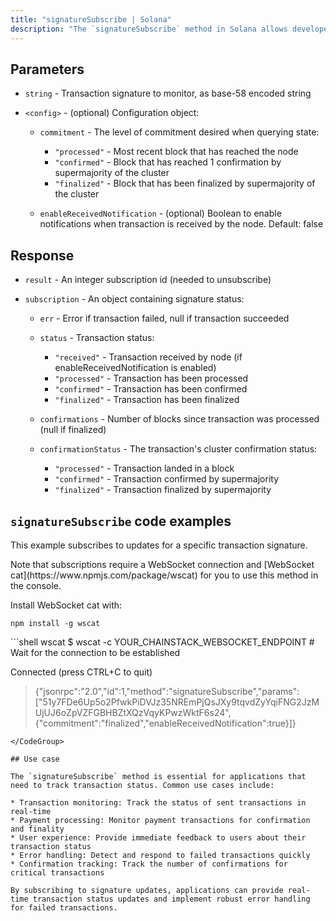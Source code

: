---
title: "signatureSubscribe | Solana"
description: "The `signatureSubscribe` method in Solana allows developers to receive real-time notifications about the status of a transaction signature. This subscription-based method provides updates when a transaction's status changes."
---

## Parameters

* `string` - Transaction signature to monitor, as base-58 encoded string

* `<config>` - (optional) Configuration object:

  * `commitment` - The level of commitment desired when querying state:

    * `"processed"` - Most recent block that has reached the node
    * `"confirmed"` - Block that has reached 1 confirmation by supermajority of the cluster
    * `"finalized"` - Block that has been finalized by supermajority of the cluster

  * `enableReceivedNotification` - (optional) Boolean to enable notifications when transaction is received by the node. Default: false

## Response

* `result` - An integer subscription id (needed to unsubscribe)

* `subscription` - An object containing signature status:

  * `err` - Error if transaction failed, null if transaction succeeded

  * `status` - Transaction status:

    * `"received"` - Transaction received by node (if enableReceivedNotification is enabled)
    * `"processed"` - Transaction has been processed
    * `"confirmed"` - Transaction has been confirmed
    * `"finalized"` - Transaction has been finalized

  * `confirmations` - Number of blocks since transaction was processed (null if finalized)

  * `confirmationStatus` - The transaction's cluster confirmation status:

    * `"processed"` - Transaction landed in a block
    * `"confirmed"` - Transaction confirmed by supermajority
    * `"finalized"` - Transaction finalized by supermajority

## `signatureSubscribe` code examples

This example subscribes to updates for a specific transaction signature.

<Info>
  Note that subscriptions require a WebSocket connection and [WebSocket cat](https://www.npmjs.com/package/wscat) for you to use this method in the console.

  Install WebSocket cat with:

  `npm install -g wscat`
</Info>

<CodeGroup>
  ```shell wscat
  $ wscat -c YOUR_CHAINSTACK_WEBSOCKET_ENDPOINT
  # Wait for the connection to be established

  Connected (press CTRL+C to quit)

  > {"jsonrpc":"2.0","id":1,"method":"signatureSubscribe","params":["51y7FDe6Up5o2PfwkPiDVJz35NREmPjQsJXy9tqvdZyYqiFNG2JzMUjUJ6oZpVZFGBHBZtXQzVqyKPwzWktF6s24",{"commitment":"finalized","enableReceivedNotification":true}]}
  ```
</CodeGroup>

## Use case

The `signatureSubscribe` method is essential for applications that need to track transaction status. Common use cases include:

* Transaction monitoring: Track the status of sent transactions in real-time
* Payment processing: Monitor payment transactions for confirmation and finality
* User experience: Provide immediate feedback to users about their transaction status
* Error handling: Detect and respond to failed transactions quickly
* Confirmation tracking: Track the number of confirmations for critical transactions

By subscribing to signature updates, applications can provide real-time transaction status updates and implement robust error handling for failed transactions.
